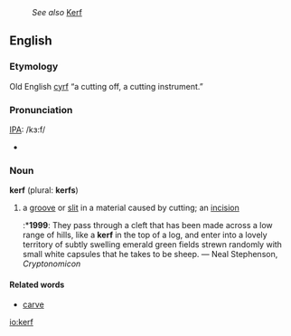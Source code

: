 :''See also'' [[Kerf]]
==English==
=== Etymology ===
Old English [[cyrf]] “a cutting off, a cutting instrument.”

===Pronunciation===
[[IPA]]: /kɜ:f/
*{{audio|en-us-kerf.ogg|Audio (US)}}

===Noun===
'''kerf''' (plural: '''kerfs''')
# a [[groove]] or [[slit]] in a material caused by cutting; an [[incision]]
#:*'''1999''': They pass through a cleft that has been made across a low range of hills, like a '''kerf''' in the top of a log, and enter into a lovely territory of subtly swelling emerald green fields strewn randomly with small white capsules that he takes to be sheep. — Neal Stephenson, ''Cryptonomicon''

==== Related words ====
* [[carve]]

[[io:kerf]]